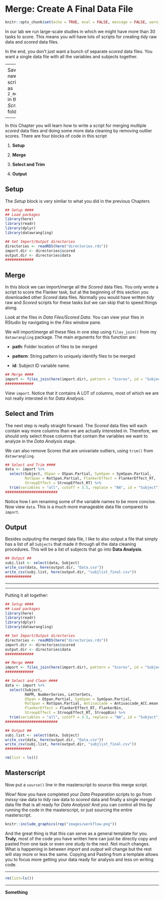 # Merge: Create A Final Data File

<link rel="stylesheet" href="https://use.fontawesome.com/releases/v5.8.1/css/all.css" integrity="sha384-50oBUHEmvpQ+1lW4y57PTFmhCaXp0ML5d60M1M7uH2+nqUivzIebhndOJK28anvf" crossorigin="anonymous">

```r
knitr::opts_chunk$set(echo = TRUE, eval = FALSE, message = FALSE, warning = FALSE)
```

In our lab we run large-scale studies in which we might have more than 30 tasks to score. This means you will have lots of scripts for creating *tidy* raw data and *scored* data files. 

In the end, you don't just want a bunch of separate *scored* data files. You want a single data file with all the variables and subjects together. 

----
<div style="text-align: center; font-size: 1.25em">
<i class="fas fa-save" style="font-size: 3em"></i> 

Save a new R script file as `2_merge.R` in the *R Scripts* folder

</div>
----

In this Chapter you will learn how to write a script for merging multiple *scored* data files and doing some more data cleaning by removing outlier scores. There are four blocks of code in this script

1) **Setup**

2) **Merge**

3) **Select and Trim**

4) **Output**

## Setup

The *Setup* block is very similar to what you did in the previous Chapters

```r
## Setup ####
## Load packages
library(here)
library(readr)
library(dplyr)
library(datawrangling)

## Set Import/Output directories
directories <- readRDS(here("directories.rds"))
import.dir <- directories$scored
output.dir <- directories$data
#############
```

## Merge

In this block we can import/merge all the *Scored* data files. You only wrote a script to score the Flanker task, but at the beginning of this section you downloaded other *Scored* data files. Normally you would have written *tidy* raw and *Scored* scripts for these tasks but we can skip that to speed things along.

Look at the files in *Data Files/Scored Data*. You can view your files in RStudio by navigating in the *Files* window pane. 

We will import/merge all these files in one step using `files_join()` from my `datawrangling` package. The main argunents for this function are:

* __path__: Folder location of files to be merged

* __pattern__: String pattern to uniquely identify files to be merged

* __id__: Subject ID variable name.

```r
## Merge ####
import <- files_join(here(import.dir), pattern = "Scores", id = "Subject")
#############
```

View `import`. Notice that it contains A LOT of columns, most of which we are not really intersted in for *Data Analysis*.

## Select and Trim

The next step is really straight forward. The *Scored* data files will each contain way more columns than we are actually interested in. Therefore, we should only select those columns that contain the variables we want to analyze in the *Data Analysis* stage.

We can also remove Scores that are univariate outliers, using `trim()` from `datawrangling`.

```r
## Select and Trim ####
data <- import %>%
  select(Subject, OSpan = OSpan.Partial, SymSpan = SymSpan.Partial, 
         RotSpan = RotSpan.Partial, FlankerEffect = FlankerEffect_RT,
         StroopEffect = StroopEffect_RT) %>%
  trim(variables = "all", cutoff = 3.5, replace = "NA", id = "Subject")
########################
```

Notice how I am renaming some of the variable names to be more concise. Now view `data`. This is a much more manageable data file compared to `import`. 

## Output

Besides outputing the merged data file, I like to also output a file that simply has a list of all `Subjects` that made it through all the data cleaning procedures. This will be a list of subjects that go into **Data Analysis**.

```r
## Output ##
subj.list <- select(data, Subject)
write_csv(data, here(output.dir, "Data.csv"))
write_csv(subj.list, here(output.dir, "subjlist_final.csv"))
############
```

----

----

Putting it all together:

```r
## Setup ####
## Load packages
library(here)
library(readr)
library(dplyr)
library(datawrangling)

## Set Import/Output directories
directories <- readRDS(here("directories.rds"))
import.dir <- directories$scored
output.dir <- directories$data
#############

## Merge ####
import <- files_join(here(import.dir), pattern = "Scores", id = "Subject")
#############

## Select and Clean ####
data <- import %>%
  select(Subject, 
         RAPM, NumberSeries, LetterSets,
         OSpan = OSpan.Partial, SymSpan = SymSpan.Partial, 
         RotSpan = RotSpan.Partial, Antisaccade = Antisaccade_ACC.mean,
         FlankerEffect = FlankerEffect_RT, FlankerBin,
         StroopEffect = StroopEffect_RT, StroopBin) %>%
  trim(variables = "all", cutoff = 3.5, replace = "NA", id = "Subject")
########################

## Output ##
subj.list <- select(data, Subject)
write_csv(data, here(output.dir, "Data.csv"))
write_csv(subj.list, here(output.dir, "subjlist_final.csv"))
############

rm(list = ls())
```


## Masterscript

Now put a `source()` line in the masterscript to source this merge script.

Wow! Now you have completed your *Data Preparation* scripts to go from *messy* raw data to *tidy* raw data to *scored* data and finally a single *merged* data file that is all ready for *Data Analysis*! And you can control all this by running the code in the masterscript, or just sourcing the entire masterscript.

```r
knitr::include_graphics(rep("images/workflow.png"))
```

And the great thing is that this can serve as a general template for you. **Truly**, most of the code you have written here can just be directly copy and pasted from one task or even one study to the next. Not much changes. What is happening in between *import* and *output* will change but the rest will stay more or less the same. Copying and Pasting from a template allows you to focus more getting your data ready for analysis and less on writing code. 

********

```r
rm(list=ls())
```

********

**Something**
